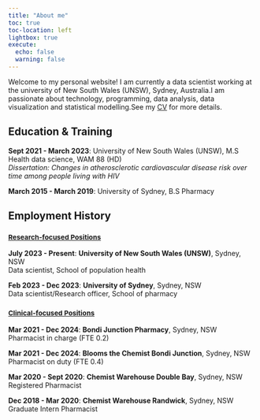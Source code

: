 ```yaml
---
title: "About me"
toc: true
toc-location: left
lightbox: true
execute: 
  echo: false
  warning: false
---
```


Welcome to my personal website! I am currently a data scientist working at the university of New South Wales (UNSW), Sydney, Australia.I am passionate about technology, programming, data analysis, data visualization and statistical modelling.See my [CV](https://github.com/WeisiChen1995/CV/blob/main/cv-wc.pdf) for more details. 

## Education & Training

**Sept 2021 - March 2023**: University of New South Wales (UNSW), M.S Health data science, WAM 88 (HD) <br> *Dissertation: Changes in atherosclerotic cardiovascular disease risk over time among people living with HIV*

**March 2015 - March 2019**: University of Sydney, B.S Pharmacy

## Employment History

### <u style="font-size: smaller;">Research-focused Positions</u>

**July 2023 - Present**: **University of New South Wales (UNSW)**, Sydney, NSW <br> Data scientist, School of population health

**Feb 2023 - Dec 2023**: **University of Sydney**, Sydney, NSW <br> Data scientist/Research officer, School of pharmacy

### <u style="font-size: smaller;">Clinical-focused Positions</u>

**Mar 2021 - Dec 2024**: **Bondi Junction Pharmacy**, Sydney, NSW <br> Pharmacist in charge (FTE 0.2)

**Mar 2021 - Dec 2024**: **Blooms the Chemist Bondi Junction**, Sydney, NSW <br>
Pharmacist on duty (FTE 0.4)

**Mar 2020 - Sept 2020**: **Chemist Warehouse Double Bay**, Sydney, NSW <br>
Registered Pharmacist

**Dec 2018 - Mar 2020**: **Chemist Warehouse Randwick**, Sydney, NSW <br>
Graduate Intern Pharmacist

